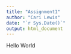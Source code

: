 ```yaml
---
title: "Assignment1"
author: "Cari Lewis"
date: "`r Sys.Date()`"
output: html_document
---
```


Hello World